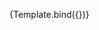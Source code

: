 

<Meta
    title="Macif/Commun/Home"
    component={HomeView}
/>


<Canvas>
    <Story name="par défaut"
        args={{controller: new HomeController({homeModelViewExtendedBuilder: new HomeModelViewExtendedBuilder()})}}>
        {Template.bind({})}
    </Story>
</Canvas>